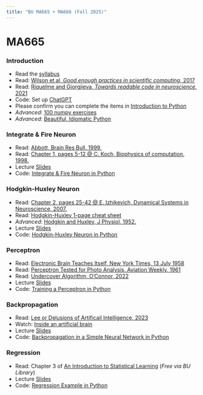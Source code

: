 ```yaml
---
title: "BU MA665 + MA666 (Fall 2025)"
---
```


# MA665

### Introduction
- Read the [syllabus](/Readings/MA665_MA666_Syllabus.pdf)
- Read: [Wilson et al, *Good enough practices in scientific computing*, 2017](/Readings/Wilson_2017.pdf)
- Read: [Riquelme and Gjorgjieva, *Towards readable code in neuroscience*, 2021](/Readings/Riquelme_2021.pdf)
- Code: Set up [ChatGPT](https://www.bu.edu/aida/ai-tools/terriergpt/)
- Please confirm you can complete the items in [Introduction to Python](Introduction.html)
- *Advanced*: [100 numpy exercises](https://github.com/rougier/numpy-100)
- *Advanced*: [Beautiful, Idiomatic Python](https://github.com/JeffPaine/beautiful_idiomatic_python)

### Integrate \& Fire Neuron
- Read:  [Abbott, Brain Res Bull, 1999.](/Readings/Abbott_1999.pdf)
- Read:  [Chapter 1, pages 5-12 @ C. Koch, Biophysics of computation, 1998.](/Readings/Koch_Chapter_1.pdf)
- Lecture [Slides](https://github.com/Mark-Kramer/BU-MA665-MA666/tree/master/Slides/IF_Lecture_1.pdf)
- Code:  [Integrate & Fire Neuron in Python](IF.html)

### Hodgkin-Huxley Neuron
- Read:  [Chapter 2, pages 25-42 @ E. Izhikevich, Dynamical Systems in Neuroscience, 2007.](/Readings/Izhikevich_Chapter_2.pdf)
- Read:  [Hodgkin-Huxley 1-page cheat sheet](/Readings/Hodgkin-Huxley_Cheat_Sheet.pdf)
- *Advanced*: [Hodgkin and Huxley, J Physiol, 1952.](/Readings/Hodgkin_Huxley_1952.pdf)
- Lecture [Slides](https://github.com/Mark-Kramer/BU-MA665-MA666/tree/master/Slides/HH_Lecture_1.pdf)
- Code:  [Hodgkin-Huxley Neuron in Python](HH.html)

### Perceptron
- Read: [Electronic Brain Teaches Itself, New York Times, 13 July 1958](/Readings/NYT_1958.pdf)
- Read: [Perceptron Tested for Photo Analysis, Aviation Weekly, 1961](/Readings/Klass_1961.pdf)
- Read: [Undercover Algorithm, O'Connor, 2022](/Readings/OConnor_2022.pdf)
- Lecture [Slides](/Slides/Perceptron_1.pdf)
- Code:  [Training a Perceptron in Python](Perceptron.html)

### Backpropagation
- Read: [Lee or Delusions of Artificail Intelligence, 2023](/Readings/Labatut_2024.pdf)
- Watch: [Inside an artificial brain](https://vimeo.com/132700334)
- Lecture [Slides](/Slides/Backpropagation_1.pdf)
- Code:  [Backpropagation in a Simple Neural Network in Python](Backpropagation.html)

### Regression
- Read: Chapter 3 of [An Introduction to Statistical Learning](https://link.springer.com/book/10.1007/978-1-4614-7138-7) (*Free via BU Library*)
- Lecture [Slides](/Slides/Regression_1.pdf)
- Code:  [Regression Example in Python](Regression.html)

<!--
---
# MA666

### Introduction to Rhythms
- Read: [Jell-O Test Finds Lifelike Signals, New York Times, 6 March 1976](/Readings/NYT_1976.pdf)
- Read: [Neuronal Oscillations in Cortical Networks](/Readings/Buzsaki_Science_2004.pdf)
- Lecture 1 [Slides](https://github.com/Mark-Kramer/BU-MA665-MA666/blob/master/Slides/Rhythms_1.pdf)
- Lecture 2 [Slides](/Slides/Rhythms_2.pdf)
- Code: [Rhythms Introduction](Rhythms_1.html)

### Analyzing Rhythms
- Read: [Kramer, SFN Short Course Document.](/Readings/Kramer_SFN_Short_Course.pdf)
- Advanced Read: [Chapter 3 @ Kramer & Eden, Case studies in neural data analysis, 2016.](/Readings/Kramer_Eden_Chapter_3.pdf)
- Advanced Read: [Chapter 4 @ Kramer & Eden, Case studies in neural data analysis, 2016.](/Readings/Kramer_Eden_Chapter_4.pdf)
- Very Advanced Read: [Chapter 4 @ Percival & Walden, Spectral Analysis for Physical Applications.](https://www.cambridge.org/core/books/spectral-analysis-for-physical-applications/A9195239A8965A2C53D43EB2D1B80A33)
- **Lecture 1** [Slides](https://github.com/Mark-Kramer/BU-MA665-MA666/blob/master/Slides/Analyzing_Rhythms_Lecture_1.pdf)
- Lecture Code 1: [Analyze Rhythms Lab 1 - Practicals](Analyzing_Rhythms_Lab_1.html)
- **Lecture 2** [Slides](https://github.com/Mark-Kramer/BU-MA665-MA666/blob/master/Slides/Analyzing_Rhythms_Lecture_2.pdf)
- Lecture Code 2a: [Analyze Rhythms Lab 2a - Autocovariance of noise](Analyzing_Rhythms_Lab_2a.html)
- Lecture Code 2b: [Analyze Rhythms Lab 2b - Autocovariance of data](Analyzing_Rhythms_Lab_2b.html)
- **Lecture 3** [Slides](https://github.com/Mark-Kramer/BU-MA665-MA666/blob/master/Slides/Analyzing_Rhythms_Lecture_3.pdf)
- Lecture Code 3: [Analyze Rhythms Lab 3 - Spikes](Analyzing_Rhythms_Lab_3.html)
- **Homework (Due 11/14/2024)** [Spectra Homework](https://github.com/Mark-Kramer/BU-MA665-MA666/blob/master/Slides/MA666_Homework_1_Spectra.pdf)

### Coherence
- Read: [Chapter 5 @ Kramer & Eden, Case studies in neural data analysis, 2016.](/Readings/Kramer_Eden_Chapter_5.pdf)
- Read: [Fries, *A mechanism for cognitive dynamics: neuronal communication through neuronal coherence*, TINS, 2005](/Readings/Fries_TINS_2005.pdf)
- Extra Read: [Chapter 25 @ M. X. Cohen, Analyzing neural time series data, 2014.](/Readings/Cohen_Chapter_25.pdf)
- Extra Read: [Chapter 26 @ M. X. Cohen, Analyzing neural time series data, 2014.](/Readings/Cohen_Chapter_26.pdf)
- Advanced Read: [Lepage et al, *The Dependence of Spike Field Coherence on Expected Intensity*, 2011.](/Readings/Lepage_Neural_Comp_2011.pdf) 
- **Lecture 1** [Slides](https://github.com/Mark-Kramer/BU-MA665-MA666/blob/master/Slides/Coherence_Lecture_1.pdf)
- Lecture Code 1: [Coherence Lab 1](Coherence_Lab_Part_1.html)
- Lecture Code 2: [Coherence Lab 2](Coherence_Lab_Part_2.html)
- **Lecture 2** [Slides](https://github.com/Mark-Kramer/BU-MA665-MA666/blob/master/Slides/Coherence_Lecture_2.pdf)
- Lecture Code 3: [Coherence Lab 3](Coherence_Lab_Part_3.html)
- **Homework (Due 11/21/2024)** [Coherence Homework](https://github.com/Mark-Kramer/BU-MA665-MA666/blob/master/Slides/MA666_Homework_2_Coherence.pdf)

### Cross-frequency coupling
- Read: [Chapter 7 @ Kramer & Eden, Case studies in neural data analysis, 2016.](/Readings/Kramer_Eden_Chapter_8.pdf)
- Read: [Canolty et al., *High Gamma Power Is Phase-Locked to Theta Oscillations in Human Neocortex*, 2006](Readings/Canolty_2006.pdf)
- Extra Read: [Tort et al, J Neurophysiol, 2010.](/Readings/Tort_J_Neurophysiol_2010.pdf)
- Extra Read: [Hyafil et al, Trends Neurosci, 2015.](/Readings/Hyafil_TINS_2015.pdf)
- **Lecture** [Slides](https://github.com/Mark-Kramer/BU-MA665-MA666/blob/master/Slides/CFC_Lecture.pdf)
- Lecture Code: [Cross-frequency Coupling Lab](CFC_Lab.html)
- **Homework (Due 12/03/2024)** [CFC Homework](https://github.com/Mark-Kramer/BU-MA665-MA666/blob/master/Slides/MA666_Homework_3_CFC.pdf)

### Gamma rhythms
- Read: [Chapter 30 (PING) @ Borgers, An Introduction to Modeling Neuronal Dynamics, 2017](/Readings/Borgers_PING_2017.pdf)
- Read: [Chapter 31 (ING) @ Borgers, An Introduction to Modeling Neuronal Dynamics, 2017](/Readings/Borgers_ING_2017.pdf)
- Extra Read: [Whittington et al, *Inhibition-based rhythms*, Int J Psychophys, 2000](/Readings/Whittington_2000.pdf)
- **Lecture** [Slides](https://github.com/Mark-Kramer/BU-MA665-MA666/blob/master/Slides/Gamma_Lecture.pdf)
- Lecture Code: [Gamma Lab](Gamma_Lab.html)

### Bursting rhythms
- Extra Read: [Traub et al, *Fast Rhythmic Bursting Can Be Induced...*, 2003](/Readings/Traub_J_Neurophysiol_2003.pdf)
- Extra Read: [Roopun et al, *A beta2-frequency (20–30 Hz) oscillation...*, 2006](/Readings/Roopun_PNAS_2006.pdf)
- **Lecture** [Slides](https://github.com/Mark-Kramer/BU-MA665-MA666/blob/master/Slides/Beta_Lecture.pdf)
- Lecture Code: [Bursting Lab](Bursting_Lab.html)
- **Homework (Due 12/10/2024)** [Rhythm Model Homework](https://github.com/Mark-Kramer/BU-MA665-MA666/blob/master/Slides/MA666_Homework_4_Models.pdf)

### A simple model
- Extra Read: [Kramer et al, *Golden rhythms as a theoretical framework...*, 2022](/Readings/Kramer_2022.pdf)
- Extra Read: [Roopun et al, *Temporal interactions between cortical rhythms...*, 2008](/Readings/Roopun_2008.pdf)
- Extra Read: [Spyropoulos et al, *Spontaneous variability in gamma dynamics...*, 2022](/Readings/Spyropoulos_2022.pdf)
- **Lecture** [Slides](https://github.com/Mark-Kramer/BU-MA665-MA666/blob/master/Slides/Simple_Model_Lecture.pdf)
- Lecture Code: [SHO Lab](SHO_Lab.html)

### Aperiodic exponent
- Read: [Donoghue et al., *Parameterizing neural power spectra...*, 2020](/Readings/Donoghue_2020.pdf)
- Extra Read: [Gao et al., *Inferring synaptic excitation/inhibition balance...*, 2017](/Readings/Gao_2017.pdf)
- Extra Read: [Kramer & Chu, *A General, Noise-Driven Mechanism...*, 2024](/Readings/Kramer_2024.pdf)
- **Lecture** [Slides](https://github.com/Mark-Kramer/BU-MA665-MA666/blob/master/Slides/Aperiodic_Exponent_Lecture.pdf)
- Lecture Code: [Aperiodic Exponent Lab](Aperiodic_Exponent_Lab.html)
-->